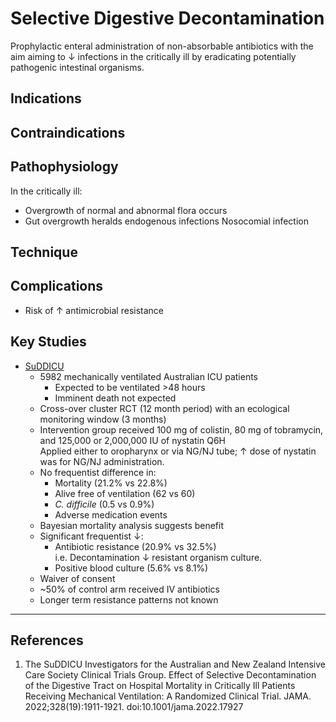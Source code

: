# Selective Digestive Decontamination

Prophylactic enteral administration of non-absorbable antibiotics with the aim aiming to ↓ infections in the critically ill by eradicating potentially pathogenic intestinal organisms.

## Indications

## Contraindications

## Pathophysiology

In the critically ill:

* Overgrowth of normal and abnormal flora occurs
* Gut overgrowth heralds endogenous infections 
Nosocomial infection


## Technique

## Complications

* Risk of ↑ antimicrobial resistance

## Key Studies

* [SuDDICU](https://jamanetwork.com/journals/jama/fullarticle/2798011)
	* 5982 mechanically ventilated Australian ICU patients
		* Expected to be ventilated >48 hours
		* Imminent death not expected
	* Cross-over cluster RCT (12 month period) with an ecological monitoring window (3 months)
	* Intervention group received 100 mg of colistin, 80 mg of tobramycin, and 125,000 or 2,000,000 IU of nystatin Q6H\
	Applied either to oropharynx or via NG/NJ tube; ↑ dose of nystatin was for NG/NJ administration.
	* No frequentist difference in:
		* Mortality (21.2% vs 22.8%)
		* Alive free of ventilation (62 vs 60)
		* *C. difficile* (0.5 vs 0.9%)
		* Adverse medication events
	* Bayesian mortality analysis suggests benefit
	* Significant frequentist ↓:
		* Antibiotic resistance (20.9% vs 32.5%)\
		i.e. Decontamination ↓ resistant organism culture.
		* Positive blood culture (5.6% vs 8.1%)
	* Waiver of consent
	* ~50% of control arm received IV antibiotics
	* Longer term resistance patterns not known


---

## References

1. The SuDDICU Investigators for the Australian and New Zealand Intensive Care Society Clinical Trials Group. Effect of Selective Decontamination of the Digestive Tract on Hospital Mortality in Critically Ill Patients Receiving Mechanical Ventilation: A Randomized Clinical Trial. JAMA. 2022;328(19):1911-1921. doi:10.1001/jama.2022.17927
